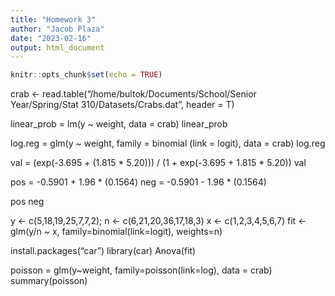 ```yaml
---
title: "Homework 3"
author: "Jacob Plaza"
date: "2023-02-16"
output: html_document
---
```


```r
knitr::opts_chunk$set(echo = TRUE)
```
crab <- read.table("/home/bultok/Documents/School/Senior Year/Spring/Stat 310/Datasets/Crabs.dat", header = T)

linear_prob = lm(y ~ weight, data = crab)
linear_prob


log.reg = glm(y ~ weight, family = binomial (link = logit), data = crab)
log.reg

val = (exp(-3.695 + (1.815 * 5.20))) / (1 + exp(-3.695 + 1.815 * 5.20))
val



pos = -0.5901 + 1.96 * (0.1564)
neg = -0.5901 - 1.96 * (0.1564)

pos
neg



y <- c(5,18,19,25,7,7,2); n <- c(6,21,20,36,17,18,3)
x <- c(1,2,3,4,5,6,7)
fit <- glm(y/n ~ x, family=binomial(link=logit), weights=n)

install.packages("car")
library(car)
Anova(fit)




poisson = glm(y~weight, family=poisson(link=log), data = crab)
summary(poisson)


